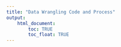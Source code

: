 ```yaml
---
title: "Data Wrangling Code and Process"
output: 
    html_document:
        toc: TRUE
        toc_float: TRUE
---
```

